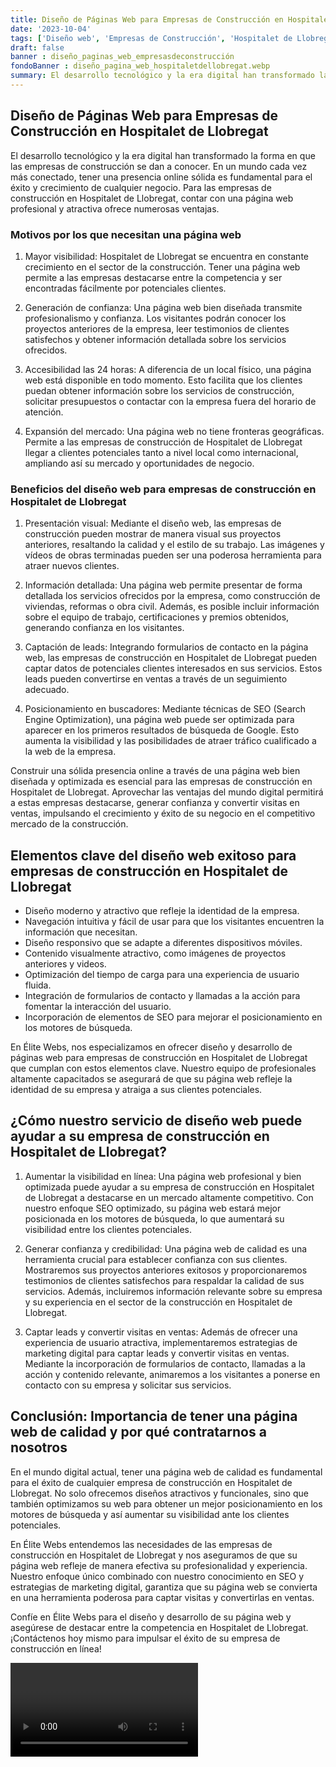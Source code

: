 ```yaml
---
title: Diseño de Páginas Web para Empresas de Construcción en Hospitalet de Llobregat
date: '2023-10-04'
tags: ['Diseño web', 'Empresas de Construcción', 'Hospitalet de Llobregat']
draft: false
banner : diseño_paginas_web_empresasdeconstrucción
fondoBanner : diseño_pagina_web_hospitaletdellobregat.webp
summary: El desarrollo tecnológico y la era digital han transformado la forma en que las empresas de construcción se dan a conocer. En un mundo cada vez más conectado, tener una presencia online sólida es fundamental para el éxito y crecimiento de cualquier negocio. Para las empresas de construcción en Hospitalet de Llobregat, contar con una página web profesional y atractiva ofrece numerosas ventajas.
---
```


## Diseño de Páginas Web para Empresas de Construcción en Hospitalet de Llobregat

El desarrollo tecnológico y la era digital han transformado la forma en que las empresas de construcción se dan a conocer. En un mundo cada vez más conectado, tener una presencia online sólida es fundamental para el éxito y crecimiento de cualquier negocio. Para las empresas de construcción en Hospitalet de Llobregat, contar con una página web profesional y atractiva ofrece numerosas ventajas.

### Motivos por los que necesitan una página web

1. Mayor visibilidad: Hospitalet de Llobregat se encuentra en constante crecimiento en el sector de la construcción. Tener una página web permite a las empresas destacarse entre la competencia y ser encontradas fácilmente por potenciales clientes.

2. Generación de confianza: Una página web bien diseñada transmite profesionalismo y confianza. Los visitantes podrán conocer los proyectos anteriores de la empresa, leer testimonios de clientes satisfechos y obtener información detallada sobre los servicios ofrecidos.

3. Accesibilidad las 24 horas: A diferencia de un local físico, una página web está disponible en todo momento. Esto facilita que los clientes puedan obtener información sobre los servicios de construcción, solicitar presupuestos o contactar con la empresa fuera del horario de atención.

4. Expansión del mercado: Una página web no tiene fronteras geográficas. Permite a las empresas de construcción de Hospitalet de Llobregat llegar a clientes potenciales tanto a nivel local como internacional, ampliando así su mercado y oportunidades de negocio.

### Beneficios del diseño web para empresas de construcción en Hospitalet de Llobregat

1. Presentación visual: Mediante el diseño web, las empresas de construcción pueden mostrar de manera visual sus proyectos anteriores, resaltando la calidad y el estilo de su trabajo. Las imágenes y vídeos de obras terminadas pueden ser una poderosa herramienta para atraer nuevos clientes.

2. Información detallada: Una página web permite presentar de forma detallada los servicios ofrecidos por la empresa, como construcción de viviendas, reformas o obra civil. Además, es posible incluir información sobre el equipo de trabajo, certificaciones y premios obtenidos, generando confianza en los visitantes.

3. Captación de leads: Integrando formularios de contacto en la página web, las empresas de construcción en Hospitalet de Llobregat pueden captar datos de potenciales clientes interesados en sus servicios. Estos leads pueden convertirse en ventas a través de un seguimiento adecuado.

4. Posicionamiento en buscadores: Mediante técnicas de SEO (Search Engine Optimization), una página web puede ser optimizada para aparecer en los primeros resultados de búsqueda de Google. Esto aumenta la visibilidad y las posibilidades de atraer tráfico cualificado a la web de la empresa.

Construir una sólida presencia online a través de una página web bien diseñada y optimizada es esencial para las empresas de construcción en Hospitalet de Llobregat. Aprovechar las ventajas del mundo digital permitirá a estas empresas destacarse, generar confianza y convertir visitas en ventas, impulsando el crecimiento y éxito de su negocio en el competitivo mercado de la construcción.

<GifSeo />

<Cta />

## Elementos clave del diseño web exitoso para empresas de construcción en Hospitalet de Llobregat

- Diseño moderno y atractivo que refleje la identidad de la empresa.
- Navegación intuitiva y fácil de usar para que los visitantes encuentren la información que necesitan.
- Diseño responsivo que se adapte a diferentes dispositivos móviles.
- Contenido visualmente atractivo, como imágenes de proyectos anteriores y videos.
- Optimización del tiempo de carga para una experiencia de usuario fluida.
- Integración de formularios de contacto y llamadas a la acción para fomentar la interacción del usuario.
- Incorporación de elementos de SEO para mejorar el posicionamiento en los motores de búsqueda.

En Élite Webs, nos especializamos en ofrecer diseño y desarrollo de páginas web para empresas de construcción en Hospitalet de Llobregat que cumplan con estos elementos clave. Nuestro equipo de profesionales altamente capacitados se asegurará de que su página web refleje la identidad de su empresa y atraiga a sus clientes potenciales.

## ¿Cómo nuestro servicio de diseño web puede ayudar a su empresa de construcción en Hospitalet de Llobregat?

1. Aumentar la visibilidad en línea: Una página web profesional y bien optimizada puede ayudar a su empresa de construcción en Hospitalet de Llobregat a destacarse en un mercado altamente competitivo. Con nuestro enfoque SEO optimizado, su página web estará mejor posicionada en los motores de búsqueda, lo que aumentará su visibilidad entre los clientes potenciales.

2. Generar confianza y credibilidad: Una página web de calidad es una herramienta crucial para establecer confianza con sus clientes. Mostraremos sus proyectos anteriores exitosos y proporcionaremos testimonios de clientes satisfechos para respaldar la calidad de sus servicios. Además, incluiremos información relevante sobre su empresa y su experiencia en el sector de la construcción en Hospitalet de Llobregat.

3. Captar leads y convertir visitas en ventas: Además de ofrecer una experiencia de usuario atractiva, implementaremos estrategias de marketing digital para captar leads y convertir visitas en ventas. Mediante la incorporación de formularios de contacto, llamadas a la acción y contenido relevante, animaremos a los visitantes a ponerse en contacto con su empresa y solicitar sus servicios.

## Conclusión: Importancia de tener una página web de calidad y por qué contratarnos a nosotros

En el mundo digital actual, tener una página web de calidad es fundamental para el éxito de cualquier empresa de construcción en Hospitalet de Llobregat. No solo ofrecemos diseños atractivos y funcionales, sino que también optimizamos su web para obtener un mejor posicionamiento en los motores de búsqueda y así aumentar su visibilidad ante los clientes potenciales.

En Élite Webs entendemos las necesidades de las empresas de construcción en Hospitalet de Llobregat y nos aseguramos de que su página web refleje de manera efectiva su profesionalidad y experiencia. Nuestro enfoque único combinado con nuestro conocimiento en SEO y estrategias de marketing digital, garantiza que su página web se convierta en una herramienta poderosa para captar visitas y convertirlas en ventas.

Confíe en Élite Webs para el diseño y desarrollo de su página web y asegúrese de destacar entre la competencia en Hospitalet de Llobregat. ¡Contáctenos hoy mismo para impulsar el éxito de su empresa de construcción en línea!

<Video />

<CtaBot job='Empresas de Construcción' city='Hospitalet de Llobregat'/>

<Gmaps query='Hospitalet de Llobregat+españa+maps' />